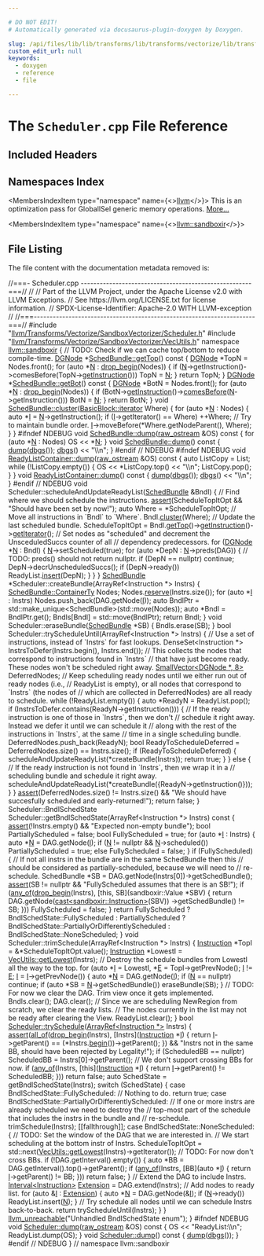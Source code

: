 ```yaml
---

# DO NOT EDIT!
# Automatically generated via docusaurus-plugin-doxygen by Doxygen.

slug: /api/files/lib/lib/transforms/lib/transforms/vectorize/lib/transforms/vectorize/sandboxvectorizer/scheduler-cpp
custom_edit_url: null
keywords:
  - doxygen
  - reference
  - file

---
```





# The `Scheduler.cpp` File Reference

<DoxygenPage pluginConfig={pluginConfig}>



## Included Headers

<IncludesList>
<IncludesListItem
  filePath="llvm/Transforms/Vectorize/SandboxVectorizer/Scheduler.h"
  permalink="/docs/api/files/include/include/llvm/include/llvm/transforms/include/llvm/transforms/vectorize/include/llvm/transforms/vectorize/sandboxvectorizer/scheduler-h"
  isLocal="true" />
<IncludesListItem
  filePath="llvm/Transforms/Vectorize/SandboxVectorizer/VecUtils.h"
  permalink="/docs/api/files/include/include/llvm/include/llvm/transforms/include/llvm/transforms/vectorize/include/llvm/transforms/vectorize/sandboxvectorizer/vecutils-h"
  isLocal="true" />
</IncludesList>

## Namespaces Index

<MembersIndex>

<MembersIndexItem
  type="namespace"
  name={<><a href="/docs/api/namespaces/llvm">llvm</a></>}>
This is an optimization pass for GlobalISel generic memory operations. <a href="/docs/api/namespaces/llvm/#details">More...</a>
</MembersIndexItem>

<MembersIndexItem
  type="namespace"
  name={<><a href="/docs/api/namespaces/llvm/sandboxir">llvm::sandboxir</a></>}>
</MembersIndexItem>

</MembersIndex>


## File Listing

The file content with the documentation metadata removed is:

<ProgramListing>

<Link id="l00001" /><CodeLine lineNumber="1"><Highlight kind="comment">//===- Scheduler.cpp ------------------------------------------------------===//</Highlight><Highlight kind="normal"></Highlight></CodeLine>
<Link id="l00002" /><CodeLine lineNumber="2"><Highlight kind="normal"></Highlight><Highlight kind="comment">//</Highlight><Highlight kind="normal"></Highlight></CodeLine>
<Link id="l00003" /><CodeLine lineNumber="3"><Highlight kind="normal"></Highlight><Highlight kind="comment">// Part of the LLVM Project, under the Apache License v2.0 with LLVM Exceptions.</Highlight><Highlight kind="normal"></Highlight></CodeLine>
<Link id="l00004" /><CodeLine lineNumber="4"><Highlight kind="normal"></Highlight><Highlight kind="comment">// See https://llvm.org/LICENSE.txt for license information.</Highlight><Highlight kind="normal"></Highlight></CodeLine>
<Link id="l00005" /><CodeLine lineNumber="5"><Highlight kind="normal"></Highlight><Highlight kind="comment">// SPDX-License-Identifier: Apache-2.0 WITH LLVM-exception</Highlight><Highlight kind="normal"></Highlight></CodeLine>
<Link id="l00006" /><CodeLine lineNumber="6"><Highlight kind="normal"></Highlight><Highlight kind="comment">//</Highlight><Highlight kind="normal"></Highlight></CodeLine>
<Link id="l00007" /><CodeLine lineNumber="7"><Highlight kind="normal"></Highlight><Highlight kind="comment">//===----------------------------------------------------------------------===//</Highlight><Highlight kind="normal"></Highlight></CodeLine>
<Link id="l00008" /><CodeLine lineNumber="8"><Highlight kind="normal"></Highlight></CodeLine>
<Link id="l00009" /><CodeLine lineNumber="9"><Highlight kind="normal"></Highlight><Highlight kind="preprocessor">#include &quot;<a href="/docs/api/files/include/include/llvm/include/llvm/transforms/include/llvm/transforms/vectorize/include/llvm/transforms/vectorize/sandboxvectorizer/scheduler-h">llvm/Transforms/Vectorize/SandboxVectorizer/Scheduler.h</a>&quot;</Highlight><Highlight kind="normal"></Highlight></CodeLine>
<Link id="l00010" /><CodeLine lineNumber="10"><Highlight kind="normal"></Highlight><Highlight kind="preprocessor">#include &quot;<a href="/docs/api/files/include/include/llvm/include/llvm/transforms/include/llvm/transforms/vectorize/include/llvm/transforms/vectorize/sandboxvectorizer/vecutils-h">llvm/Transforms/Vectorize/SandboxVectorizer/VecUtils.h</a>&quot;</Highlight><Highlight kind="normal"></Highlight></CodeLine>
<Link id="l00011" /><CodeLine lineNumber="11"><Highlight kind="normal"></Highlight></CodeLine>
<Link id="l00012" /><CodeLine lineNumber="12"><Highlight kind="normal"></Highlight><Highlight kind="keyword">namespace </Highlight><Highlight kind="normal"><a href="/docs/api/namespaces/llvm/sandboxir">llvm::sandboxir</a> &#123;</Highlight></CodeLine>
<Link id="l00013" /><CodeLine lineNumber="13"><Highlight kind="normal"></Highlight></CodeLine>
<Link id="l00014" /><CodeLine lineNumber="14"><Highlight kind="normal"></Highlight><Highlight kind="comment">// TODO: Check if we can cache top/bottom to reduce compile-time.</Highlight><Highlight kind="normal"></Highlight></CodeLine>
<Link id="l00015" /><CodeLine lineNumber="15" lineLink="/docs/api/classes/llvm/sandboxir/schedbundle/#a2de3d46c20d973de8710506ad587749c"><Highlight kind="normal"><a href="/docs/api/classes/llvm/sandboxir/dgnode">DGNode</a> &#42;<a href="/docs/api/classes/llvm/sandboxir/schedbundle/#a2de3d46c20d973de8710506ad587749c">SchedBundle::getTop</a>()</Highlight><Highlight kind="keyword"> const </Highlight><Highlight kind="normal">&#123;</Highlight></CodeLine>
<Link id="l00016" /><CodeLine lineNumber="16"><Highlight kind="normal">  <a href="/docs/api/classes/llvm/sandboxir/dgnode">DGNode</a> &#42;TopN = Nodes.front();</Highlight></CodeLine>
<Link id="l00017" /><CodeLine lineNumber="17"><Highlight kind="normal">  </Highlight><Highlight kind="keywordflow">for</Highlight><Highlight kind="normal"> (</Highlight><Highlight kind="keyword">auto</Highlight><Highlight kind="normal"> &#42;<a href="/docs/api/files/lib/lib/support/regcomp-c/#a0240ac851181b84ac374872dc5434ee4">N</a> : <a href="/docs/api/namespaces/llvm/#a02981de53fb6ffd384d39addc4d25f37">drop&#95;begin</a>(Nodes)) &#123;</Highlight></CodeLine>
<Link id="l00018" /><CodeLine lineNumber="18"><Highlight kind="normal">    </Highlight><Highlight kind="keywordflow">if</Highlight><Highlight kind="normal"> (<a href="/docs/api/files/lib/lib/support/regcomp-c/#a0240ac851181b84ac374872dc5434ee4">N</a>-&gt;getInstruction()-&gt;comesBefore(TopN-&gt;<a href="/docs/api/classes/llvm/sandboxir/dgnode/#ad6adf15fe451a7d857cea3f8a1905f81">getInstruction</a>()))</Highlight></CodeLine>
<Link id="l00019" /><CodeLine lineNumber="19"><Highlight kind="normal">      TopN = <a href="/docs/api/files/lib/lib/support/regcomp-c/#a0240ac851181b84ac374872dc5434ee4">N</a>;</Highlight></CodeLine>
<Link id="l00020" /><CodeLine lineNumber="20"><Highlight kind="normal">  &#125;</Highlight></CodeLine>
<Link id="l00021" /><CodeLine lineNumber="21"><Highlight kind="normal">  </Highlight><Highlight kind="keywordflow">return</Highlight><Highlight kind="normal"> TopN;</Highlight></CodeLine>
<Link id="l00022" /><CodeLine lineNumber="22"><Highlight kind="normal">&#125;</Highlight></CodeLine>
<Link id="l00023" /><CodeLine lineNumber="23"><Highlight kind="normal"></Highlight></CodeLine>
<Link id="l00024" /><CodeLine lineNumber="24" lineLink="/docs/api/classes/llvm/sandboxir/schedbundle/#a0dda45551d702439204dbc2ef32eade7"><Highlight kind="normal"><a href="/docs/api/classes/llvm/sandboxir/dgnode">DGNode</a> &#42;<a href="/docs/api/classes/llvm/sandboxir/schedbundle/#a0dda45551d702439204dbc2ef32eade7">SchedBundle::getBot</a>()</Highlight><Highlight kind="keyword"> const </Highlight><Highlight kind="normal">&#123;</Highlight></CodeLine>
<Link id="l00025" /><CodeLine lineNumber="25"><Highlight kind="normal">  <a href="/docs/api/classes/llvm/sandboxir/dgnode">DGNode</a> &#42;BotN = Nodes.front();</Highlight></CodeLine>
<Link id="l00026" /><CodeLine lineNumber="26"><Highlight kind="normal">  </Highlight><Highlight kind="keywordflow">for</Highlight><Highlight kind="normal"> (</Highlight><Highlight kind="keyword">auto</Highlight><Highlight kind="normal"> &#42;<a href="/docs/api/files/lib/lib/support/regcomp-c/#a0240ac851181b84ac374872dc5434ee4">N</a> : <a href="/docs/api/namespaces/llvm/#a02981de53fb6ffd384d39addc4d25f37">drop&#95;begin</a>(Nodes)) &#123;</Highlight></CodeLine>
<Link id="l00027" /><CodeLine lineNumber="27"><Highlight kind="normal">    </Highlight><Highlight kind="keywordflow">if</Highlight><Highlight kind="normal"> (BotN-&gt;<a href="/docs/api/classes/llvm/sandboxir/dgnode/#ad6adf15fe451a7d857cea3f8a1905f81">getInstruction</a>()-&gt;<a href="/docs/api/classes/llvm/sandboxir/instruction/#ad1664de8206ba30fc8d13a01850f42db">comesBefore</a>(<a href="/docs/api/files/lib/lib/support/regcomp-c/#a0240ac851181b84ac374872dc5434ee4">N</a>-&gt;getInstruction()))</Highlight></CodeLine>
<Link id="l00028" /><CodeLine lineNumber="28"><Highlight kind="normal">      BotN = <a href="/docs/api/files/lib/lib/support/regcomp-c/#a0240ac851181b84ac374872dc5434ee4">N</a>;</Highlight></CodeLine>
<Link id="l00029" /><CodeLine lineNumber="29"><Highlight kind="normal">  &#125;</Highlight></CodeLine>
<Link id="l00030" /><CodeLine lineNumber="30"><Highlight kind="normal">  </Highlight><Highlight kind="keywordflow">return</Highlight><Highlight kind="normal"> BotN;</Highlight></CodeLine>
<Link id="l00031" /><CodeLine lineNumber="31"><Highlight kind="normal">&#125;</Highlight></CodeLine>
<Link id="l00032" /><CodeLine lineNumber="32"><Highlight kind="normal"></Highlight></CodeLine>
<Link id="l00033" /><CodeLine lineNumber="33" lineLink="/docs/api/classes/llvm/sandboxir/schedbundle/#af592edb1be21d93d852c97cb1db2dea5"><Highlight kind="normal"></Highlight><Highlight kind="keywordtype">void</Highlight><Highlight kind="normal"> <a href="/docs/api/classes/llvm/sandboxir/schedbundle/#af592edb1be21d93d852c97cb1db2dea5">SchedBundle::cluster</a>(<a href="/docs/api/classes/llvm/basicblock/#a98c0a84a5dfa8bce341c829709f171e5">BasicBlock::iterator</a> Where) &#123;</Highlight></CodeLine>
<Link id="l00034" /><CodeLine lineNumber="34"><Highlight kind="normal">  </Highlight><Highlight kind="keywordflow">for</Highlight><Highlight kind="normal"> (</Highlight><Highlight kind="keyword">auto</Highlight><Highlight kind="normal"> &#42;<a href="/docs/api/files/lib/lib/support/regcomp-c/#a0240ac851181b84ac374872dc5434ee4">N</a> : Nodes) &#123;</Highlight></CodeLine>
<Link id="l00035" /><CodeLine lineNumber="35"><Highlight kind="normal">    </Highlight><Highlight kind="keyword">auto</Highlight><Highlight kind="normal"> &#42;<a href="/docs/api/files/lib/lib/support/md5-cpp/#ac0eafdc9ee161b71e7af98af736952fd">I</a> = <a href="/docs/api/files/lib/lib/support/regcomp-c/#a0240ac851181b84ac374872dc5434ee4">N</a>-&gt;getInstruction();</Highlight></CodeLine>
<Link id="l00036" /><CodeLine lineNumber="36"><Highlight kind="normal">    </Highlight><Highlight kind="keywordflow">if</Highlight><Highlight kind="normal"> (<a href="/docs/api/files/lib/lib/support/md5-cpp/#ac0eafdc9ee161b71e7af98af736952fd">I</a>-&gt;getIterator() == Where)</Highlight></CodeLine>
<Link id="l00037" /><CodeLine lineNumber="37"><Highlight kind="normal">      ++Where; </Highlight><Highlight kind="comment">// Try to maintain bundle order.</Highlight><Highlight kind="normal"></Highlight></CodeLine>
<Link id="l00038" /><CodeLine lineNumber="38"><Highlight kind="normal">    <a href="/docs/api/files/lib/lib/support/md5-cpp/#ac0eafdc9ee161b71e7af98af736952fd">I</a>-&gt;moveBefore(&#42;Where.getNodeParent(), Where);</Highlight></CodeLine>
<Link id="l00039" /><CodeLine lineNumber="39"><Highlight kind="normal">  &#125;</Highlight></CodeLine>
<Link id="l00040" /><CodeLine lineNumber="40"><Highlight kind="normal">&#125;</Highlight></CodeLine>
<Link id="l00041" /><CodeLine lineNumber="41"><Highlight kind="normal"></Highlight></CodeLine>
<Link id="l00042" /><CodeLine lineNumber="42"><Highlight kind="normal"></Highlight><Highlight kind="preprocessor">#ifndef NDEBUG</Highlight><Highlight kind="normal"></Highlight></CodeLine>
<Link id="l00043" /><CodeLine lineNumber="43" lineLink="/docs/api/classes/llvm/sandboxir/schedbundle/#a51321cc6f05a9ae7b5f26b63d1932f30"><Highlight kind="normal"></Highlight><Highlight kind="keywordtype">void</Highlight><Highlight kind="normal"> <a href="/docs/api/classes/llvm/sandboxir/schedbundle/#a820b28f17e40381b84d8483409420ff7">SchedBundle::dump</a>(<a href="/docs/api/classes/llvm/raw-ostream">raw&#95;ostream</a> &amp;OS)</Highlight><Highlight kind="keyword"> const </Highlight><Highlight kind="normal">&#123;</Highlight></CodeLine>
<Link id="l00044" /><CodeLine lineNumber="44"><Highlight kind="normal">  </Highlight><Highlight kind="keywordflow">for</Highlight><Highlight kind="normal"> (</Highlight><Highlight kind="keyword">auto</Highlight><Highlight kind="normal"> &#42;<a href="/docs/api/files/lib/lib/support/regcomp-c/#a0240ac851181b84ac374872dc5434ee4">N</a> : Nodes)</Highlight></CodeLine>
<Link id="l00045" /><CodeLine lineNumber="45"><Highlight kind="normal">    OS &lt;&lt; &#42;<a href="/docs/api/files/lib/lib/support/regcomp-c/#a0240ac851181b84ac374872dc5434ee4">N</a>;</Highlight></CodeLine>
<Link id="l00046" /><CodeLine lineNumber="46"><Highlight kind="normal">&#125;</Highlight></CodeLine>
<Link id="l00047" /><CodeLine lineNumber="47"><Highlight kind="normal"></Highlight></CodeLine>
<Link id="l00048" /><CodeLine lineNumber="48" lineLink="/docs/api/classes/llvm/sandboxir/schedbundle/#a820b28f17e40381b84d8483409420ff7"><Highlight kind="normal"></Highlight><Highlight kind="keywordtype">void</Highlight><Highlight kind="normal"> <a href="/docs/api/classes/llvm/sandboxir/schedbundle/#a820b28f17e40381b84d8483409420ff7">SchedBundle::dump</a>()</Highlight><Highlight kind="keyword"> const </Highlight><Highlight kind="normal">&#123;</Highlight></CodeLine>
<Link id="l00049" /><CodeLine lineNumber="49"><Highlight kind="normal">  <a href="/docs/api/classes/llvm/sandboxir/schedbundle/#a820b28f17e40381b84d8483409420ff7">dump</a>(<a href="/docs/api/namespaces/llvm/#a7c46c742c31be54870e2038048e6b391">dbgs</a>());</Highlight></CodeLine>
<Link id="l00050" /><CodeLine lineNumber="50"><Highlight kind="normal">  <a href="/docs/api/namespaces/llvm/#a7c46c742c31be54870e2038048e6b391">dbgs</a>() &lt;&lt; </Highlight><Highlight kind="stringliteral">&quot;\\n&quot;</Highlight><Highlight kind="normal">;</Highlight></CodeLine>
<Link id="l00051" /><CodeLine lineNumber="51"><Highlight kind="normal">&#125;</Highlight></CodeLine>
<Link id="l00052" /><CodeLine lineNumber="52"><Highlight kind="normal"></Highlight><Highlight kind="preprocessor">#endif </Highlight><Highlight kind="comment">// NDEBUG</Highlight><Highlight kind="normal"></Highlight></CodeLine>
<Link id="l00053" /><CodeLine lineNumber="53"><Highlight kind="normal"></Highlight></CodeLine>
<Link id="l00054" /><CodeLine lineNumber="54"><Highlight kind="normal"></Highlight><Highlight kind="preprocessor">#ifndef NDEBUG</Highlight><Highlight kind="normal"></Highlight></CodeLine>
<Link id="l00055" /><CodeLine lineNumber="55" lineLink="/docs/api/classes/llvm/sandboxir/readylistcontainer/#a39b7e0b1c9d0cde3bf9bf4fdca192391"><Highlight kind="normal"></Highlight><Highlight kind="keywordtype">void</Highlight><Highlight kind="normal"> <a href="/docs/api/classes/llvm/sandboxir/readylistcontainer/#a172b90b3c17b46d3265f2edf6f8bac85">ReadyListContainer::dump</a>(<a href="/docs/api/classes/llvm/raw-ostream">raw&#95;ostream</a> &amp;OS)</Highlight><Highlight kind="keyword"> const </Highlight><Highlight kind="normal">&#123;</Highlight></CodeLine>
<Link id="l00056" /><CodeLine lineNumber="56"><Highlight kind="normal">  </Highlight><Highlight kind="keyword">auto</Highlight><Highlight kind="normal"> ListCopy = List;</Highlight></CodeLine>
<Link id="l00057" /><CodeLine lineNumber="57"><Highlight kind="normal">  </Highlight><Highlight kind="keywordflow">while</Highlight><Highlight kind="normal"> (!ListCopy.empty()) &#123;</Highlight></CodeLine>
<Link id="l00058" /><CodeLine lineNumber="58"><Highlight kind="normal">    OS &lt;&lt; &#42;ListCopy.top() &lt;&lt; </Highlight><Highlight kind="stringliteral">&quot;\\n&quot;</Highlight><Highlight kind="normal">;</Highlight></CodeLine>
<Link id="l00059" /><CodeLine lineNumber="59"><Highlight kind="normal">    ListCopy.pop();</Highlight></CodeLine>
<Link id="l00060" /><CodeLine lineNumber="60"><Highlight kind="normal">  &#125;</Highlight></CodeLine>
<Link id="l00061" /><CodeLine lineNumber="61"><Highlight kind="normal">&#125;</Highlight></CodeLine>
<Link id="l00062" /><CodeLine lineNumber="62"><Highlight kind="normal"></Highlight></CodeLine>
<Link id="l00063" /><CodeLine lineNumber="63" lineLink="/docs/api/classes/llvm/sandboxir/readylistcontainer/#a172b90b3c17b46d3265f2edf6f8bac85"><Highlight kind="normal"></Highlight><Highlight kind="keywordtype">void</Highlight><Highlight kind="normal"> <a href="/docs/api/classes/llvm/sandboxir/readylistcontainer/#a172b90b3c17b46d3265f2edf6f8bac85">ReadyListContainer::dump</a>()</Highlight><Highlight kind="keyword"> const </Highlight><Highlight kind="normal">&#123;</Highlight></CodeLine>
<Link id="l00064" /><CodeLine lineNumber="64"><Highlight kind="normal">  <a href="/docs/api/classes/llvm/sandboxir/readylistcontainer/#a172b90b3c17b46d3265f2edf6f8bac85">dump</a>(<a href="/docs/api/namespaces/llvm/#a7c46c742c31be54870e2038048e6b391">dbgs</a>());</Highlight></CodeLine>
<Link id="l00065" /><CodeLine lineNumber="65"><Highlight kind="normal">  <a href="/docs/api/namespaces/llvm/#a7c46c742c31be54870e2038048e6b391">dbgs</a>() &lt;&lt; </Highlight><Highlight kind="stringliteral">&quot;\\n&quot;</Highlight><Highlight kind="normal">;</Highlight></CodeLine>
<Link id="l00066" /><CodeLine lineNumber="66"><Highlight kind="normal">&#125;</Highlight></CodeLine>
<Link id="l00067" /><CodeLine lineNumber="67"><Highlight kind="normal"></Highlight><Highlight kind="preprocessor">#endif </Highlight><Highlight kind="comment">// NDEBUG</Highlight><Highlight kind="normal"></Highlight></CodeLine>
<Link id="l00068" /><CodeLine lineNumber="68"><Highlight kind="normal"></Highlight></CodeLine>
<Link id="l00069" /><CodeLine lineNumber="69"><Highlight kind="normal"></Highlight><Highlight kind="keywordtype">void</Highlight><Highlight kind="normal"> Scheduler::scheduleAndUpdateReadyList(<a href="/docs/api/classes/llvm/sandboxir/schedbundle">SchedBundle</a> &amp;Bndl) &#123;</Highlight></CodeLine>
<Link id="l00070" /><CodeLine lineNumber="70"><Highlight kind="normal">  </Highlight><Highlight kind="comment">// Find where we should schedule the instructions.</Highlight><Highlight kind="normal"></Highlight></CodeLine>
<Link id="l00071" /><CodeLine lineNumber="71"><Highlight kind="normal">  <a href="/docs/api/files/lib/lib/target/lib/target/amdgpu/silowercontrolflow-cpp/#a4868c5d81c5ccc98c47aeab6244346a0">assert</a>(ScheduleTopItOpt &amp;&amp; </Highlight><Highlight kind="stringliteral">&quot;Should have been set by now!&quot;</Highlight><Highlight kind="normal">);</Highlight></CodeLine>
<Link id="l00072" /><CodeLine lineNumber="72"><Highlight kind="normal">  </Highlight><Highlight kind="keyword">auto</Highlight><Highlight kind="normal"> Where = &#42;ScheduleTopItOpt;</Highlight></CodeLine>
<Link id="l00073" /><CodeLine lineNumber="73"><Highlight kind="normal">  </Highlight><Highlight kind="comment">// Move all instructions in &#96;Bndl&#96; to &#96;Where&#96;.</Highlight><Highlight kind="normal"></Highlight></CodeLine>
<Link id="l00074" /><CodeLine lineNumber="74"><Highlight kind="normal">  Bndl.<a href="/docs/api/classes/llvm/sandboxir/schedbundle/#af592edb1be21d93d852c97cb1db2dea5">cluster</a>(Where);</Highlight></CodeLine>
<Link id="l00075" /><CodeLine lineNumber="75"><Highlight kind="normal">  </Highlight><Highlight kind="comment">// Update the last scheduled bundle.</Highlight><Highlight kind="normal"></Highlight></CodeLine>
<Link id="l00076" /><CodeLine lineNumber="76"><Highlight kind="normal">  ScheduleTopItOpt = Bndl.<a href="/docs/api/classes/llvm/sandboxir/schedbundle/#a2de3d46c20d973de8710506ad587749c">getTop</a>()-&gt;<a href="/docs/api/classes/llvm/sandboxir/dgnode/#ad6adf15fe451a7d857cea3f8a1905f81">getInstruction</a>()-&gt;<a href="/docs/api/classes/llvm/sandboxir/instruction/#a591b79aa413daec436776f4f7b5d566c">getIterator</a>();</Highlight></CodeLine>
<Link id="l00077" /><CodeLine lineNumber="77"><Highlight kind="normal">  </Highlight><Highlight kind="comment">// Set nodes as &quot;scheduled&quot; and decrement the UnsceduledSuccs counter of all</Highlight><Highlight kind="normal"></Highlight></CodeLine>
<Link id="l00078" /><CodeLine lineNumber="78"><Highlight kind="normal">  </Highlight><Highlight kind="comment">// dependency predecessors.</Highlight><Highlight kind="normal"></Highlight></CodeLine>
<Link id="l00079" /><CodeLine lineNumber="79"><Highlight kind="normal">  </Highlight><Highlight kind="keywordflow">for</Highlight><Highlight kind="normal"> (<a href="/docs/api/classes/llvm/sandboxir/dgnode">DGNode</a> &#42;<a href="/docs/api/files/lib/lib/support/regcomp-c/#a0240ac851181b84ac374872dc5434ee4">N</a> : Bndl) &#123;</Highlight></CodeLine>
<Link id="l00080" /><CodeLine lineNumber="80"><Highlight kind="normal">    <a href="/docs/api/files/lib/lib/support/regcomp-c/#a0240ac851181b84ac374872dc5434ee4">N</a>-&gt;setScheduled(</Highlight><Highlight kind="keyword">true</Highlight><Highlight kind="normal">);</Highlight></CodeLine>
<Link id="l00081" /><CodeLine lineNumber="81"><Highlight kind="normal">    </Highlight><Highlight kind="keywordflow">for</Highlight><Highlight kind="normal"> (</Highlight><Highlight kind="keyword">auto</Highlight><Highlight kind="normal"> &#42;DepN : <a href="/docs/api/files/lib/lib/support/regcomp-c/#a0240ac851181b84ac374872dc5434ee4">N</a>-&gt;preds(DAG)) &#123;</Highlight></CodeLine>
<Link id="l00082" /><CodeLine lineNumber="82"><Highlight kind="normal">      </Highlight><Highlight kind="comment">// TODO: preds() should not return nullptr.</Highlight><Highlight kind="normal"></Highlight></CodeLine>
<Link id="l00083" /><CodeLine lineNumber="83"><Highlight kind="normal">      </Highlight><Highlight kind="keywordflow">if</Highlight><Highlight kind="normal"> (DepN == </Highlight><Highlight kind="keyword">nullptr</Highlight><Highlight kind="normal">)</Highlight></CodeLine>
<Link id="l00084" /><CodeLine lineNumber="84"><Highlight kind="normal">        </Highlight><Highlight kind="keywordflow">continue</Highlight><Highlight kind="normal">;</Highlight></CodeLine>
<Link id="l00085" /><CodeLine lineNumber="85"><Highlight kind="normal">      DepN-&gt;decrUnscheduledSuccs();</Highlight></CodeLine>
<Link id="l00086" /><CodeLine lineNumber="86"><Highlight kind="normal">      </Highlight><Highlight kind="keywordflow">if</Highlight><Highlight kind="normal"> (DepN-&gt;ready())</Highlight></CodeLine>
<Link id="l00087" /><CodeLine lineNumber="87"><Highlight kind="normal">        ReadyList.<a href="/docs/api/classes/llvm/sandboxir/readylistcontainer/#ab2adde662d63350b0903bd45a96bc1af">insert</a>(DepN);</Highlight></CodeLine>
<Link id="l00088" /><CodeLine lineNumber="88"><Highlight kind="normal">    &#125;</Highlight></CodeLine>
<Link id="l00089" /><CodeLine lineNumber="89"><Highlight kind="normal">  &#125;</Highlight></CodeLine>
<Link id="l00090" /><CodeLine lineNumber="90"><Highlight kind="normal">&#125;</Highlight></CodeLine>
<Link id="l00091" /><CodeLine lineNumber="91"><Highlight kind="normal"></Highlight></CodeLine>
<Link id="l00092" /><CodeLine lineNumber="92"><Highlight kind="normal"><a href="/docs/api/classes/llvm/sandboxir/schedbundle">SchedBundle</a> &#42;Scheduler::createBundle(ArrayRef&lt;Instruction &#42;&gt; Instrs) &#123;</Highlight></CodeLine>
<Link id="l00093" /><CodeLine lineNumber="93"><Highlight kind="normal">  <a href="/docs/api/classes/llvm/sandboxir/schedbundle/#a62e263929ff20d8211158b471703f9d6">SchedBundle::ContainerTy</a> Nodes;</Highlight></CodeLine>
<Link id="l00094" /><CodeLine lineNumber="94"><Highlight kind="normal">  Nodes.<a href="/docs/api/classes/llvm/smallvectorimpl/#a499ea32ca1b8d16cedfe01d1e5b08f29">reserve</a>(Instrs.size());</Highlight></CodeLine>
<Link id="l00095" /><CodeLine lineNumber="95"><Highlight kind="normal">  </Highlight><Highlight kind="keywordflow">for</Highlight><Highlight kind="normal"> (</Highlight><Highlight kind="keyword">auto</Highlight><Highlight kind="normal"> &#42;<a href="/docs/api/files/lib/lib/support/md5-cpp/#ac0eafdc9ee161b71e7af98af736952fd">I</a> : Instrs)</Highlight></CodeLine>
<Link id="l00096" /><CodeLine lineNumber="96"><Highlight kind="normal">    Nodes.push&#95;back(DAG.getNode(<a href="/docs/api/files/lib/lib/support/md5-cpp/#ac0eafdc9ee161b71e7af98af736952fd">I</a>));</Highlight></CodeLine>
<Link id="l00097" /><CodeLine lineNumber="97"><Highlight kind="normal">  </Highlight><Highlight kind="keyword">auto</Highlight><Highlight kind="normal"> BndlPtr = std::make&#95;unique&lt;SchedBundle&gt;(std::move(Nodes));</Highlight></CodeLine>
<Link id="l00098" /><CodeLine lineNumber="98"><Highlight kind="normal">  </Highlight><Highlight kind="keyword">auto</Highlight><Highlight kind="normal"> &#42;Bndl = BndlPtr.get();</Highlight></CodeLine>
<Link id="l00099" /><CodeLine lineNumber="99"><Highlight kind="normal">  Bndls&#91;Bndl&#93; = std::move(BndlPtr);</Highlight></CodeLine>
<Link id="l00100" /><CodeLine lineNumber="100"><Highlight kind="normal">  </Highlight><Highlight kind="keywordflow">return</Highlight><Highlight kind="normal"> Bndl;</Highlight></CodeLine>
<Link id="l00101" /><CodeLine lineNumber="101"><Highlight kind="normal">&#125;</Highlight></CodeLine>
<Link id="l00102" /><CodeLine lineNumber="102"><Highlight kind="normal"></Highlight></CodeLine>
<Link id="l00103" /><CodeLine lineNumber="103"><Highlight kind="normal"></Highlight><Highlight kind="keywordtype">void</Highlight><Highlight kind="normal"> Scheduler::eraseBundle(<a href="/docs/api/classes/llvm/sandboxir/schedbundle">SchedBundle</a> &#42;SB) &#123; Bndls.erase(SB); &#125;</Highlight></CodeLine>
<Link id="l00104" /><CodeLine lineNumber="104"><Highlight kind="normal"></Highlight></CodeLine>
<Link id="l00105" /><CodeLine lineNumber="105"><Highlight kind="normal"></Highlight><Highlight kind="keywordtype">bool</Highlight><Highlight kind="normal"> Scheduler::tryScheduleUntil(ArrayRef&lt;Instruction &#42;&gt; Instrs) &#123;</Highlight></CodeLine>
<Link id="l00106" /><CodeLine lineNumber="106"><Highlight kind="normal">  </Highlight><Highlight kind="comment">// Use a set of instructions, instead of &#96;Instrs&#96; for fast lookups.</Highlight><Highlight kind="normal"></Highlight></CodeLine>
<Link id="l00107" /><CodeLine lineNumber="107"><Highlight kind="normal">  DenseSet&lt;Instruction &#42;&gt; InstrsToDefer(Instrs.begin(), Instrs.end());</Highlight></CodeLine>
<Link id="l00108" /><CodeLine lineNumber="108"><Highlight kind="normal">  </Highlight><Highlight kind="comment">// This collects the nodes that correspond to instructions found in &#96;Instrs&#96;</Highlight><Highlight kind="normal"></Highlight></CodeLine>
<Link id="l00109" /><CodeLine lineNumber="109"><Highlight kind="normal">  </Highlight><Highlight kind="comment">// that have just become ready. These nodes won&#39;t be scheduled right away.</Highlight><Highlight kind="normal"></Highlight></CodeLine>
<Link id="l00110" /><CodeLine lineNumber="110"><Highlight kind="normal">  <a href="/docs/api/namespaces/llvm/#a8fc529c79977cdd01e187986f960a07f">SmallVector&lt;DGNode &#42;, 8&gt;</a> DeferredNodes;</Highlight></CodeLine>
<Link id="l00111" /><CodeLine lineNumber="111"><Highlight kind="normal"></Highlight></CodeLine>
<Link id="l00112" /><CodeLine lineNumber="112"><Highlight kind="normal">  </Highlight><Highlight kind="comment">// Keep scheduling ready nodes until we either run out of ready nodes (i.e.,</Highlight><Highlight kind="normal"></Highlight></CodeLine>
<Link id="l00113" /><CodeLine lineNumber="113"><Highlight kind="normal">  </Highlight><Highlight kind="comment">// ReadyList is empty), or all nodes that correspond to &#96;Instrs&#96; (the nodes of</Highlight><Highlight kind="normal"></Highlight></CodeLine>
<Link id="l00114" /><CodeLine lineNumber="114"><Highlight kind="normal">  </Highlight><Highlight kind="comment">// which are collected in DeferredNodes) are all ready to schedule.</Highlight><Highlight kind="normal"></Highlight></CodeLine>
<Link id="l00115" /><CodeLine lineNumber="115"><Highlight kind="normal">  </Highlight><Highlight kind="keywordflow">while</Highlight><Highlight kind="normal"> (!ReadyList.empty()) &#123;</Highlight></CodeLine>
<Link id="l00116" /><CodeLine lineNumber="116"><Highlight kind="normal">    </Highlight><Highlight kind="keyword">auto</Highlight><Highlight kind="normal"> &#42;ReadyN = ReadyList.pop();</Highlight></CodeLine>
<Link id="l00117" /><CodeLine lineNumber="117"><Highlight kind="normal">    </Highlight><Highlight kind="keywordflow">if</Highlight><Highlight kind="normal"> (InstrsToDefer.contains(ReadyN-&gt;getInstruction())) &#123;</Highlight></CodeLine>
<Link id="l00118" /><CodeLine lineNumber="118"><Highlight kind="normal">      </Highlight><Highlight kind="comment">// If the ready instruction is one of those in &#96;Instrs&#96;, then we don&#39;t</Highlight><Highlight kind="normal"></Highlight></CodeLine>
<Link id="l00119" /><CodeLine lineNumber="119"><Highlight kind="normal">      </Highlight><Highlight kind="comment">// schedule it right away. Instead we defer it until we can schedule it</Highlight><Highlight kind="normal"></Highlight></CodeLine>
<Link id="l00120" /><CodeLine lineNumber="120"><Highlight kind="normal">      </Highlight><Highlight kind="comment">// along with the rest of the instructions in &#96;Instrs&#96;, at the same</Highlight><Highlight kind="normal"></Highlight></CodeLine>
<Link id="l00121" /><CodeLine lineNumber="121"><Highlight kind="normal">      </Highlight><Highlight kind="comment">// time in a single scheduling bundle.</Highlight><Highlight kind="normal"></Highlight></CodeLine>
<Link id="l00122" /><CodeLine lineNumber="122"><Highlight kind="normal">      DeferredNodes.push&#95;back(ReadyN);</Highlight></CodeLine>
<Link id="l00123" /><CodeLine lineNumber="123"><Highlight kind="normal">      </Highlight><Highlight kind="keywordtype">bool</Highlight><Highlight kind="normal"> ReadyToScheduleDeferred = DeferredNodes.size() == Instrs.size();</Highlight></CodeLine>
<Link id="l00124" /><CodeLine lineNumber="124"><Highlight kind="normal">      </Highlight><Highlight kind="keywordflow">if</Highlight><Highlight kind="normal"> (ReadyToScheduleDeferred) &#123;</Highlight></CodeLine>
<Link id="l00125" /><CodeLine lineNumber="125"><Highlight kind="normal">        scheduleAndUpdateReadyList(&#42;createBundle(Instrs));</Highlight></CodeLine>
<Link id="l00126" /><CodeLine lineNumber="126"><Highlight kind="normal">        </Highlight><Highlight kind="keywordflow">return</Highlight><Highlight kind="normal"> </Highlight><Highlight kind="keyword">true</Highlight><Highlight kind="normal">;</Highlight></CodeLine>
<Link id="l00127" /><CodeLine lineNumber="127"><Highlight kind="normal">      &#125;</Highlight></CodeLine>
<Link id="l00128" /><CodeLine lineNumber="128"><Highlight kind="normal">    &#125; </Highlight><Highlight kind="keywordflow">else</Highlight><Highlight kind="normal"> &#123;</Highlight></CodeLine>
<Link id="l00129" /><CodeLine lineNumber="129"><Highlight kind="normal">      </Highlight><Highlight kind="comment">// If the ready instruction is not found in &#96;Instrs&#96;, then we wrap it in a</Highlight><Highlight kind="normal"></Highlight></CodeLine>
<Link id="l00130" /><CodeLine lineNumber="130"><Highlight kind="normal">      </Highlight><Highlight kind="comment">// scheduling bundle and schedule it right away.</Highlight><Highlight kind="normal"></Highlight></CodeLine>
<Link id="l00131" /><CodeLine lineNumber="131"><Highlight kind="normal">      scheduleAndUpdateReadyList(&#42;createBundle(&#123;ReadyN-&gt;getInstruction()&#125;));</Highlight></CodeLine>
<Link id="l00132" /><CodeLine lineNumber="132"><Highlight kind="normal">    &#125;</Highlight></CodeLine>
<Link id="l00133" /><CodeLine lineNumber="133"><Highlight kind="normal">  &#125;</Highlight></CodeLine>
<Link id="l00134" /><CodeLine lineNumber="134"><Highlight kind="normal">  <a href="/docs/api/files/lib/lib/target/lib/target/amdgpu/silowercontrolflow-cpp/#a4868c5d81c5ccc98c47aeab6244346a0">assert</a>(DeferredNodes.size() != Instrs.size() &amp;&amp;</Highlight></CodeLine>
<Link id="l00135" /><CodeLine lineNumber="135"><Highlight kind="normal">         </Highlight><Highlight kind="stringliteral">&quot;We should have succesfully scheduled and early-returned!&quot;</Highlight><Highlight kind="normal">);</Highlight></CodeLine>
<Link id="l00136" /><CodeLine lineNumber="136"><Highlight kind="normal">  </Highlight><Highlight kind="keywordflow">return</Highlight><Highlight kind="normal"> </Highlight><Highlight kind="keyword">false</Highlight><Highlight kind="normal">;</Highlight></CodeLine>
<Link id="l00137" /><CodeLine lineNumber="137"><Highlight kind="normal">&#125;</Highlight></CodeLine>
<Link id="l00138" /><CodeLine lineNumber="138"><Highlight kind="normal"></Highlight></CodeLine>
<Link id="l00139" /><CodeLine lineNumber="139"><Highlight kind="normal">Scheduler::BndlSchedState</Highlight></CodeLine>
<Link id="l00140" /><CodeLine lineNumber="140"><Highlight kind="normal">Scheduler::getBndlSchedState(ArrayRef&lt;Instruction &#42;&gt; Instrs)</Highlight><Highlight kind="keyword"> const </Highlight><Highlight kind="normal">&#123;</Highlight></CodeLine>
<Link id="l00141" /><CodeLine lineNumber="141"><Highlight kind="normal">  <a href="/docs/api/files/lib/lib/target/lib/target/amdgpu/silowercontrolflow-cpp/#a4868c5d81c5ccc98c47aeab6244346a0">assert</a>(!Instrs.empty() &amp;&amp; </Highlight><Highlight kind="stringliteral">&quot;Expected non-empty bundle&quot;</Highlight><Highlight kind="normal">);</Highlight></CodeLine>
<Link id="l00142" /><CodeLine lineNumber="142"><Highlight kind="normal">  </Highlight><Highlight kind="keywordtype">bool</Highlight><Highlight kind="normal"> PartiallyScheduled = </Highlight><Highlight kind="keyword">false</Highlight><Highlight kind="normal">;</Highlight></CodeLine>
<Link id="l00143" /><CodeLine lineNumber="143"><Highlight kind="normal">  </Highlight><Highlight kind="keywordtype">bool</Highlight><Highlight kind="normal"> FullyScheduled = </Highlight><Highlight kind="keyword">true</Highlight><Highlight kind="normal">;</Highlight></CodeLine>
<Link id="l00144" /><CodeLine lineNumber="144"><Highlight kind="normal">  </Highlight><Highlight kind="keywordflow">for</Highlight><Highlight kind="normal"> (</Highlight><Highlight kind="keyword">auto</Highlight><Highlight kind="normal"> &#42;<a href="/docs/api/files/lib/lib/support/md5-cpp/#ac0eafdc9ee161b71e7af98af736952fd">I</a> : Instrs) &#123;</Highlight></CodeLine>
<Link id="l00145" /><CodeLine lineNumber="145"><Highlight kind="normal">    </Highlight><Highlight kind="keyword">auto</Highlight><Highlight kind="normal"> &#42;<a href="/docs/api/files/lib/lib/support/regcomp-c/#a0240ac851181b84ac374872dc5434ee4">N</a> = DAG.getNode(<a href="/docs/api/files/lib/lib/support/md5-cpp/#ac0eafdc9ee161b71e7af98af736952fd">I</a>);</Highlight></CodeLine>
<Link id="l00146" /><CodeLine lineNumber="146"><Highlight kind="normal">    </Highlight><Highlight kind="keywordflow">if</Highlight><Highlight kind="normal"> (<a href="/docs/api/files/lib/lib/support/regcomp-c/#a0240ac851181b84ac374872dc5434ee4">N</a> != </Highlight><Highlight kind="keyword">nullptr</Highlight><Highlight kind="normal"> &amp;&amp; <a href="/docs/api/files/lib/lib/support/regcomp-c/#a0240ac851181b84ac374872dc5434ee4">N</a>-&gt;scheduled())</Highlight></CodeLine>
<Link id="l00147" /><CodeLine lineNumber="147"><Highlight kind="normal">      PartiallyScheduled = </Highlight><Highlight kind="keyword">true</Highlight><Highlight kind="normal">;</Highlight></CodeLine>
<Link id="l00148" /><CodeLine lineNumber="148"><Highlight kind="normal">    </Highlight><Highlight kind="keywordflow">else</Highlight><Highlight kind="normal"></Highlight></CodeLine>
<Link id="l00149" /><CodeLine lineNumber="149"><Highlight kind="normal">      FullyScheduled = </Highlight><Highlight kind="keyword">false</Highlight><Highlight kind="normal">;</Highlight></CodeLine>
<Link id="l00150" /><CodeLine lineNumber="150"><Highlight kind="normal">  &#125;</Highlight></CodeLine>
<Link id="l00151" /><CodeLine lineNumber="151"><Highlight kind="normal">  </Highlight><Highlight kind="keywordflow">if</Highlight><Highlight kind="normal"> (FullyScheduled) &#123;</Highlight></CodeLine>
<Link id="l00152" /><CodeLine lineNumber="152"><Highlight kind="normal">    </Highlight><Highlight kind="comment">// If not all instrs in the bundle are in the same SchedBundle then this</Highlight><Highlight kind="normal"></Highlight></CodeLine>
<Link id="l00153" /><CodeLine lineNumber="153"><Highlight kind="normal">    </Highlight><Highlight kind="comment">// should be considered as partially-scheduled, because we will need to</Highlight><Highlight kind="normal"></Highlight></CodeLine>
<Link id="l00154" /><CodeLine lineNumber="154"><Highlight kind="normal">    </Highlight><Highlight kind="comment">// re-schedule.</Highlight><Highlight kind="normal"></Highlight></CodeLine>
<Link id="l00155" /><CodeLine lineNumber="155"><Highlight kind="normal">    SchedBundle &#42;SB = DAG.getNode(Instrs&#91;0&#93;)-&gt;getSchedBundle();</Highlight></CodeLine>
<Link id="l00156" /><CodeLine lineNumber="156"><Highlight kind="normal">    <a href="/docs/api/files/lib/lib/target/lib/target/amdgpu/silowercontrolflow-cpp/#a4868c5d81c5ccc98c47aeab6244346a0">assert</a>(SB != </Highlight><Highlight kind="keyword">nullptr</Highlight><Highlight kind="normal"> &amp;&amp; </Highlight><Highlight kind="stringliteral">&quot;FullyScheduled assumes that there is an SB!&quot;</Highlight><Highlight kind="normal">);</Highlight></CodeLine>
<Link id="l00157" /><CodeLine lineNumber="157"><Highlight kind="normal">    </Highlight><Highlight kind="keywordflow">if</Highlight><Highlight kind="normal"> (<a href="/docs/api/namespaces/llvm/#a61d13d6824ec46c31260a4fd0997eda0">any&#95;of</a>(<a href="/docs/api/namespaces/llvm/#a02981de53fb6ffd384d39addc4d25f37">drop&#95;begin</a>(Instrs), &#91;</Highlight><Highlight kind="keyword">this</Highlight><Highlight kind="normal">, SB&#93;(sandboxir::Value &#42;SBV) &#123;</Highlight></CodeLine>
<Link id="l00158" /><CodeLine lineNumber="158"><Highlight kind="normal">          </Highlight><Highlight kind="keywordflow">return</Highlight><Highlight kind="normal"> DAG.getNode(<a href="/docs/api/namespaces/llvm/#ac4fc845f5ed92de63cd4474f128f5fc5">cast&lt;sandboxir::Instruction&gt;</a>(SBV))</Highlight></CodeLine>
<Link id="l00159" /><CodeLine lineNumber="159"><Highlight kind="normal">                     -&gt;getSchedBundle() != SB;</Highlight></CodeLine>
<Link id="l00160" /><CodeLine lineNumber="160"><Highlight kind="normal">        &#125;))</Highlight></CodeLine>
<Link id="l00161" /><CodeLine lineNumber="161"><Highlight kind="normal">      FullyScheduled = </Highlight><Highlight kind="keyword">false</Highlight><Highlight kind="normal">;</Highlight></CodeLine>
<Link id="l00162" /><CodeLine lineNumber="162"><Highlight kind="normal">  &#125;</Highlight></CodeLine>
<Link id="l00163" /><CodeLine lineNumber="163"><Highlight kind="normal">  </Highlight><Highlight kind="keywordflow">return</Highlight><Highlight kind="normal"> FullyScheduled       ? BndlSchedState::FullyScheduled</Highlight></CodeLine>
<Link id="l00164" /><CodeLine lineNumber="164"><Highlight kind="normal">         : PartiallyScheduled ? BndlSchedState::PartiallyOrDifferentlyScheduled</Highlight></CodeLine>
<Link id="l00165" /><CodeLine lineNumber="165"><Highlight kind="normal">                              : BndlSchedState::NoneScheduled;</Highlight></CodeLine>
<Link id="l00166" /><CodeLine lineNumber="166"><Highlight kind="normal">&#125;</Highlight></CodeLine>
<Link id="l00167" /><CodeLine lineNumber="167"><Highlight kind="normal"></Highlight></CodeLine>
<Link id="l00168" /><CodeLine lineNumber="168"><Highlight kind="normal"></Highlight><Highlight kind="keywordtype">void</Highlight><Highlight kind="normal"> Scheduler::trimSchedule(ArrayRef&lt;Instruction &#42;&gt; Instrs) &#123;</Highlight></CodeLine>
<Link id="l00169" /><CodeLine lineNumber="169"><Highlight kind="normal">  <a href="/docs/api/namespaces/llvm/sandboxir/#a75d3582b0f0bc7a5123de92ada301e97">Instruction</a> &#42;TopI = &amp;&#42;ScheduleTopItOpt.value();</Highlight></CodeLine>
<Link id="l00170" /><CodeLine lineNumber="170"><Highlight kind="normal">  <a href="/docs/api/namespaces/llvm/sandboxir/#a75d3582b0f0bc7a5123de92ada301e97">Instruction</a> &#42;LowestI = <a href="/docs/api/classes/llvm/sandboxir/vecutils/#a089cccbe66baa77d85c8a291030c7796">VecUtils::getLowest</a>(Instrs);</Highlight></CodeLine>
<Link id="l00171" /><CodeLine lineNumber="171"><Highlight kind="normal">  </Highlight><Highlight kind="comment">// Destroy the schedule bundles from LowestI all the way to the top.</Highlight><Highlight kind="normal"></Highlight></CodeLine>
<Link id="l00172" /><CodeLine lineNumber="172"><Highlight kind="normal">  </Highlight><Highlight kind="keywordflow">for</Highlight><Highlight kind="normal"> (</Highlight><Highlight kind="keyword">auto</Highlight><Highlight kind="normal"> &#42;<a href="/docs/api/files/lib/lib/support/md5-cpp/#ac0eafdc9ee161b71e7af98af736952fd">I</a> = LowestI, &#42;<a href="/docs/api/files/lib/lib/ir/builtingcs-cpp/#abb2b3a60ccc38a28239e19a1646e0c8a">E</a> = TopI-&gt;getPrevNode(); <a href="/docs/api/files/lib/lib/support/md5-cpp/#ac0eafdc9ee161b71e7af98af736952fd">I</a> != <a href="/docs/api/files/lib/lib/ir/builtingcs-cpp/#abb2b3a60ccc38a28239e19a1646e0c8a">E</a>;</Highlight></CodeLine>
<Link id="l00173" /><CodeLine lineNumber="173"><Highlight kind="normal">       <a href="/docs/api/files/lib/lib/support/md5-cpp/#ac0eafdc9ee161b71e7af98af736952fd">I</a> = <a href="/docs/api/files/lib/lib/support/md5-cpp/#ac0eafdc9ee161b71e7af98af736952fd">I</a>-&gt;getPrevNode()) &#123;</Highlight></CodeLine>
<Link id="l00174" /><CodeLine lineNumber="174"><Highlight kind="normal">    </Highlight><Highlight kind="keyword">auto</Highlight><Highlight kind="normal"> &#42;<a href="/docs/api/files/lib/lib/support/regcomp-c/#a0240ac851181b84ac374872dc5434ee4">N</a> = DAG.getNode(<a href="/docs/api/files/lib/lib/support/md5-cpp/#ac0eafdc9ee161b71e7af98af736952fd">I</a>);</Highlight></CodeLine>
<Link id="l00175" /><CodeLine lineNumber="175"><Highlight kind="normal">    </Highlight><Highlight kind="keywordflow">if</Highlight><Highlight kind="normal"> (<a href="/docs/api/files/lib/lib/support/regcomp-c/#a0240ac851181b84ac374872dc5434ee4">N</a> == </Highlight><Highlight kind="keyword">nullptr</Highlight><Highlight kind="normal">)</Highlight></CodeLine>
<Link id="l00176" /><CodeLine lineNumber="176"><Highlight kind="normal">      </Highlight><Highlight kind="keywordflow">continue</Highlight><Highlight kind="normal">;</Highlight></CodeLine>
<Link id="l00177" /><CodeLine lineNumber="177"><Highlight kind="normal">    </Highlight><Highlight kind="keywordflow">if</Highlight><Highlight kind="normal"> (</Highlight><Highlight kind="keyword">auto</Highlight><Highlight kind="normal"> &#42;SB = <a href="/docs/api/files/lib/lib/support/regcomp-c/#a0240ac851181b84ac374872dc5434ee4">N</a>-&gt;getSchedBundle())</Highlight></CodeLine>
<Link id="l00178" /><CodeLine lineNumber="178"><Highlight kind="normal">      eraseBundle(SB);</Highlight></CodeLine>
<Link id="l00179" /><CodeLine lineNumber="179"><Highlight kind="normal">  &#125;</Highlight></CodeLine>
<Link id="l00180" /><CodeLine lineNumber="180"><Highlight kind="normal">  </Highlight><Highlight kind="comment">// TODO: For now we clear the DAG. Trim view once it gets implemented.</Highlight><Highlight kind="normal"></Highlight></CodeLine>
<Link id="l00181" /><CodeLine lineNumber="181"><Highlight kind="normal">  Bndls.clear();</Highlight></CodeLine>
<Link id="l00182" /><CodeLine lineNumber="182"><Highlight kind="normal">  DAG.clear();</Highlight></CodeLine>
<Link id="l00183" /><CodeLine lineNumber="183"><Highlight kind="normal"></Highlight></CodeLine>
<Link id="l00184" /><CodeLine lineNumber="184"><Highlight kind="normal">  </Highlight><Highlight kind="comment">// Since we are scheduling NewRegion from scratch, we clear the ready lists.</Highlight><Highlight kind="normal"></Highlight></CodeLine>
<Link id="l00185" /><CodeLine lineNumber="185"><Highlight kind="normal">  </Highlight><Highlight kind="comment">// The nodes currently in the list may not be ready after clearing the View.</Highlight><Highlight kind="normal"></Highlight></CodeLine>
<Link id="l00186" /><CodeLine lineNumber="186"><Highlight kind="normal">  ReadyList.clear();</Highlight></CodeLine>
<Link id="l00187" /><CodeLine lineNumber="187"><Highlight kind="normal">&#125;</Highlight></CodeLine>
<Link id="l00188" /><CodeLine lineNumber="188"><Highlight kind="normal"></Highlight></CodeLine>
<Link id="l00189" /><CodeLine lineNumber="189" lineLink="/docs/api/classes/llvm/sandboxir/scheduler/#a9c67d906d22a6018e3ff649bafed6a1a"><Highlight kind="normal"></Highlight><Highlight kind="keywordtype">bool</Highlight><Highlight kind="normal"> <a href="/docs/api/classes/llvm/sandboxir/scheduler/#a9c67d906d22a6018e3ff649bafed6a1a">Scheduler::trySchedule</a>(<a href="/docs/api/classes/llvm/arrayref">ArrayRef&lt;Instruction &#42;&gt;</a> Instrs) &#123;</Highlight></CodeLine>
<Link id="l00190" /><CodeLine lineNumber="190"><Highlight kind="normal">  <a href="/docs/api/files/lib/lib/target/lib/target/amdgpu/silowercontrolflow-cpp/#a4868c5d81c5ccc98c47aeab6244346a0">assert</a>(<a href="/docs/api/namespaces/llvm/#a0d10fe510ced2849a8074fe81e5d04ce">all&#95;of</a>(<a href="/docs/api/namespaces/llvm/#a02981de53fb6ffd384d39addc4d25f37">drop&#95;begin</a>(Instrs),</Highlight></CodeLine>
<Link id="l00191" /><CodeLine lineNumber="191"><Highlight kind="normal">                &#91;Instrs&#93;(<a href="/docs/api/classes/llvm/sandboxir/instruction">Instruction</a> &#42;<a href="/docs/api/files/lib/lib/support/md5-cpp/#ac0eafdc9ee161b71e7af98af736952fd">I</a>) &#123;</Highlight></CodeLine>
<Link id="l00192" /><CodeLine lineNumber="192"><Highlight kind="normal">                  </Highlight><Highlight kind="keywordflow">return</Highlight><Highlight kind="normal"> <a href="/docs/api/files/lib/lib/support/md5-cpp/#ac0eafdc9ee161b71e7af98af736952fd">I</a>-&gt;getParent() == (&#42;Instrs.<a href="/docs/api/classes/llvm/arrayref/#aab36927882fbfdcbb860d87fd9c30da8">begin</a>())-&gt;getParent();</Highlight></CodeLine>
<Link id="l00193" /><CodeLine lineNumber="193"><Highlight kind="normal">                &#125;) &amp;&amp;</Highlight></CodeLine>
<Link id="l00194" /><CodeLine lineNumber="194"><Highlight kind="normal">         </Highlight><Highlight kind="stringliteral">&quot;Instrs not in the same BB, should have been rejected by Legality!&quot;</Highlight><Highlight kind="normal">);</Highlight></CodeLine>
<Link id="l00195" /><CodeLine lineNumber="195"><Highlight kind="normal">  </Highlight><Highlight kind="keywordflow">if</Highlight><Highlight kind="normal"> (ScheduledBB == </Highlight><Highlight kind="keyword">nullptr</Highlight><Highlight kind="normal">)</Highlight></CodeLine>
<Link id="l00196" /><CodeLine lineNumber="196"><Highlight kind="normal">    ScheduledBB = Instrs&#91;0&#93;-&gt;getParent();</Highlight></CodeLine>
<Link id="l00197" /><CodeLine lineNumber="197"><Highlight kind="normal">  </Highlight><Highlight kind="comment">// We don&#39;t support crossing BBs for now.</Highlight><Highlight kind="normal"></Highlight></CodeLine>
<Link id="l00198" /><CodeLine lineNumber="198"><Highlight kind="normal">  </Highlight><Highlight kind="keywordflow">if</Highlight><Highlight kind="normal"> (<a href="/docs/api/namespaces/llvm/#a61d13d6824ec46c31260a4fd0997eda0">any&#95;of</a>(Instrs,</Highlight></CodeLine>
<Link id="l00199" /><CodeLine lineNumber="199"><Highlight kind="normal">             &#91;</Highlight><Highlight kind="keyword">this</Highlight><Highlight kind="normal">&#93;(<a href="/docs/api/classes/llvm/sandboxir/instruction">Instruction</a> &#42;<a href="/docs/api/files/lib/lib/support/md5-cpp/#ac0eafdc9ee161b71e7af98af736952fd">I</a>) &#123; </Highlight><Highlight kind="keywordflow">return</Highlight><Highlight kind="normal"> <a href="/docs/api/files/lib/lib/support/md5-cpp/#ac0eafdc9ee161b71e7af98af736952fd">I</a>-&gt;getParent() != ScheduledBB; &#125;))</Highlight></CodeLine>
<Link id="l00200" /><CodeLine lineNumber="200"><Highlight kind="normal">    </Highlight><Highlight kind="keywordflow">return</Highlight><Highlight kind="normal"> </Highlight><Highlight kind="keyword">false</Highlight><Highlight kind="normal">;</Highlight></CodeLine>
<Link id="l00201" /><CodeLine lineNumber="201"><Highlight kind="normal">  </Highlight><Highlight kind="keyword">auto</Highlight><Highlight kind="normal"> SchedState = getBndlSchedState(Instrs);</Highlight></CodeLine>
<Link id="l00202" /><CodeLine lineNumber="202"><Highlight kind="normal">  </Highlight><Highlight kind="keywordflow">switch</Highlight><Highlight kind="normal"> (SchedState) &#123;</Highlight></CodeLine>
<Link id="l00203" /><CodeLine lineNumber="203"><Highlight kind="normal">  </Highlight><Highlight kind="keywordflow">case</Highlight><Highlight kind="normal"> BndlSchedState::FullyScheduled:</Highlight></CodeLine>
<Link id="l00204" /><CodeLine lineNumber="204"><Highlight kind="normal">    </Highlight><Highlight kind="comment">// Nothing to do.</Highlight><Highlight kind="normal"></Highlight></CodeLine>
<Link id="l00205" /><CodeLine lineNumber="205"><Highlight kind="normal">    </Highlight><Highlight kind="keywordflow">return</Highlight><Highlight kind="normal"> </Highlight><Highlight kind="keyword">true</Highlight><Highlight kind="normal">;</Highlight></CodeLine>
<Link id="l00206" /><CodeLine lineNumber="206"><Highlight kind="normal">  </Highlight><Highlight kind="keywordflow">case</Highlight><Highlight kind="normal"> BndlSchedState::PartiallyOrDifferentlyScheduled:</Highlight></CodeLine>
<Link id="l00207" /><CodeLine lineNumber="207"><Highlight kind="normal">    </Highlight><Highlight kind="comment">// If one or more instrs are already scheduled we need to destroy the</Highlight><Highlight kind="normal"></Highlight></CodeLine>
<Link id="l00208" /><CodeLine lineNumber="208"><Highlight kind="normal">    </Highlight><Highlight kind="comment">// top-most part of the schedule that includes the instrs in the bundle and</Highlight><Highlight kind="normal"></Highlight></CodeLine>
<Link id="l00209" /><CodeLine lineNumber="209"><Highlight kind="normal">    </Highlight><Highlight kind="comment">// re-schedule.</Highlight><Highlight kind="normal"></Highlight></CodeLine>
<Link id="l00210" /><CodeLine lineNumber="210"><Highlight kind="normal">    trimSchedule(Instrs);</Highlight></CodeLine>
<Link id="l00211" /><CodeLine lineNumber="211"><Highlight kind="normal">    &#91;&#91;fallthrough&#93;&#93;;</Highlight></CodeLine>
<Link id="l00212" /><CodeLine lineNumber="212"><Highlight kind="normal">  </Highlight><Highlight kind="keywordflow">case</Highlight><Highlight kind="normal"> BndlSchedState::NoneScheduled: &#123;</Highlight></CodeLine>
<Link id="l00213" /><CodeLine lineNumber="213"><Highlight kind="normal">    </Highlight><Highlight kind="comment">// TODO: Set the window of the DAG that we are interested in.</Highlight><Highlight kind="normal"></Highlight></CodeLine>
<Link id="l00214" /><CodeLine lineNumber="214"><Highlight kind="normal">    </Highlight><Highlight kind="comment">// We start scheduling at the bottom instr of Instrs.</Highlight><Highlight kind="normal"></Highlight></CodeLine>
<Link id="l00215" /><CodeLine lineNumber="215"><Highlight kind="normal">    ScheduleTopItOpt = std::next(<a href="/docs/api/classes/llvm/sandboxir/vecutils/#a089cccbe66baa77d85c8a291030c7796">VecUtils::getLowest</a>(Instrs)-&gt;getIterator());</Highlight></CodeLine>
<Link id="l00216" /><CodeLine lineNumber="216"><Highlight kind="normal"></Highlight></CodeLine>
<Link id="l00217" /><CodeLine lineNumber="217"><Highlight kind="normal">    </Highlight><Highlight kind="comment">// TODO: For now don&#39;t cross BBs.</Highlight><Highlight kind="normal"></Highlight></CodeLine>
<Link id="l00218" /><CodeLine lineNumber="218"><Highlight kind="normal">    </Highlight><Highlight kind="keywordflow">if</Highlight><Highlight kind="normal"> (!DAG.getInterval().empty()) &#123;</Highlight></CodeLine>
<Link id="l00219" /><CodeLine lineNumber="219"><Highlight kind="normal">      </Highlight><Highlight kind="keyword">auto</Highlight><Highlight kind="normal"> &#42;BB = DAG.getInterval().top()-&gt;getParent();</Highlight></CodeLine>
<Link id="l00220" /><CodeLine lineNumber="220"><Highlight kind="normal">      </Highlight><Highlight kind="keywordflow">if</Highlight><Highlight kind="normal"> (<a href="/docs/api/namespaces/llvm/#a61d13d6824ec46c31260a4fd0997eda0">any&#95;of</a>(Instrs, &#91;BB&#93;(</Highlight><Highlight kind="keyword">auto</Highlight><Highlight kind="normal"> &#42;<a href="/docs/api/files/lib/lib/support/md5-cpp/#ac0eafdc9ee161b71e7af98af736952fd">I</a>) &#123; </Highlight><Highlight kind="keywordflow">return</Highlight><Highlight kind="normal"> <a href="/docs/api/files/lib/lib/support/md5-cpp/#ac0eafdc9ee161b71e7af98af736952fd">I</a>-&gt;getParent() != BB; &#125;))</Highlight></CodeLine>
<Link id="l00221" /><CodeLine lineNumber="221"><Highlight kind="normal">        </Highlight><Highlight kind="keywordflow">return</Highlight><Highlight kind="normal"> </Highlight><Highlight kind="keyword">false</Highlight><Highlight kind="normal">;</Highlight></CodeLine>
<Link id="l00222" /><CodeLine lineNumber="222"><Highlight kind="normal">    &#125;</Highlight></CodeLine>
<Link id="l00223" /><CodeLine lineNumber="223"><Highlight kind="normal"></Highlight></CodeLine>
<Link id="l00224" /><CodeLine lineNumber="224"><Highlight kind="normal">    </Highlight><Highlight kind="comment">// Extend the DAG to include Instrs.</Highlight><Highlight kind="normal"></Highlight></CodeLine>
<Link id="l00225" /><CodeLine lineNumber="225"><Highlight kind="normal">    <a href="/docs/api/classes/llvm/sandboxir/interval">Interval&lt;Instruction&gt;</a> <a href="/docs/api/structs/extension">Extension</a> = DAG.extend(Instrs);</Highlight></CodeLine>
<Link id="l00226" /><CodeLine lineNumber="226"><Highlight kind="normal">    </Highlight><Highlight kind="comment">// Add nodes to ready list.</Highlight><Highlight kind="normal"></Highlight></CodeLine>
<Link id="l00227" /><CodeLine lineNumber="227"><Highlight kind="normal">    </Highlight><Highlight kind="keywordflow">for</Highlight><Highlight kind="normal"> (</Highlight><Highlight kind="keyword">auto</Highlight><Highlight kind="normal"> &amp;<a href="/docs/api/files/lib/lib/support/md5-cpp/#ac0eafdc9ee161b71e7af98af736952fd">I</a> : <a href="/docs/api/structs/extension">Extension</a>) &#123;</Highlight></CodeLine>
<Link id="l00228" /><CodeLine lineNumber="228"><Highlight kind="normal">      </Highlight><Highlight kind="keyword">auto</Highlight><Highlight kind="normal"> &#42;<a href="/docs/api/files/lib/lib/support/regcomp-c/#a0240ac851181b84ac374872dc5434ee4">N</a> = DAG.getNode(&amp;<a href="/docs/api/files/lib/lib/support/md5-cpp/#ac0eafdc9ee161b71e7af98af736952fd">I</a>);</Highlight></CodeLine>
<Link id="l00229" /><CodeLine lineNumber="229"><Highlight kind="normal">      </Highlight><Highlight kind="keywordflow">if</Highlight><Highlight kind="normal"> (<a href="/docs/api/files/lib/lib/support/regcomp-c/#a0240ac851181b84ac374872dc5434ee4">N</a>-&gt;ready())</Highlight></CodeLine>
<Link id="l00230" /><CodeLine lineNumber="230"><Highlight kind="normal">        ReadyList.insert(<a href="/docs/api/files/lib/lib/support/regcomp-c/#a0240ac851181b84ac374872dc5434ee4">N</a>);</Highlight></CodeLine>
<Link id="l00231" /><CodeLine lineNumber="231"><Highlight kind="normal">    &#125;</Highlight></CodeLine>
<Link id="l00232" /><CodeLine lineNumber="232"><Highlight kind="normal">    </Highlight><Highlight kind="comment">// Try schedule all nodes until we can schedule Instrs back-to-back.</Highlight><Highlight kind="normal"></Highlight></CodeLine>
<Link id="l00233" /><CodeLine lineNumber="233"><Highlight kind="normal">    </Highlight><Highlight kind="keywordflow">return</Highlight><Highlight kind="normal"> tryScheduleUntil(Instrs);</Highlight></CodeLine>
<Link id="l00234" /><CodeLine lineNumber="234"><Highlight kind="normal">  &#125;</Highlight></CodeLine>
<Link id="l00235" /><CodeLine lineNumber="235"><Highlight kind="normal">  &#125;</Highlight></CodeLine>
<Link id="l00236" /><CodeLine lineNumber="236"><Highlight kind="normal">  <a href="/docs/api/files/include/include/llvm/include/llvm/support/errorhandling-h/#ace243f5c25697a1107cce46626b3dc94">llvm&#95;unreachable</a>(</Highlight><Highlight kind="stringliteral">&quot;Unhandled BndlSchedState enum&quot;</Highlight><Highlight kind="normal">);</Highlight></CodeLine>
<Link id="l00237" /><CodeLine lineNumber="237"><Highlight kind="normal">&#125;</Highlight></CodeLine>
<Link id="l00238" /><CodeLine lineNumber="238"><Highlight kind="normal"></Highlight></CodeLine>
<Link id="l00239" /><CodeLine lineNumber="239"><Highlight kind="normal"></Highlight><Highlight kind="preprocessor">#ifndef NDEBUG</Highlight><Highlight kind="normal"></Highlight></CodeLine>
<Link id="l00240" /><CodeLine lineNumber="240" lineLink="/docs/api/classes/llvm/sandboxir/scheduler/#a113dcc23dbfd41addaba405a2b7ce30e"><Highlight kind="normal"></Highlight><Highlight kind="keywordtype">void</Highlight><Highlight kind="normal"> <a href="/docs/api/classes/llvm/sandboxir/scheduler/#a6a39dd033ba9a22a413f05b32f498509">Scheduler::dump</a>(<a href="/docs/api/classes/llvm/raw-ostream">raw&#95;ostream</a> &amp;OS)</Highlight><Highlight kind="keyword"> const </Highlight><Highlight kind="normal">&#123;</Highlight></CodeLine>
<Link id="l00241" /><CodeLine lineNumber="241"><Highlight kind="normal">  OS &lt;&lt; </Highlight><Highlight kind="stringliteral">&quot;ReadyList:\\n&quot;</Highlight><Highlight kind="normal">;</Highlight></CodeLine>
<Link id="l00242" /><CodeLine lineNumber="242"><Highlight kind="normal">  ReadyList.dump(OS);</Highlight></CodeLine>
<Link id="l00243" /><CodeLine lineNumber="243"><Highlight kind="normal">&#125;</Highlight></CodeLine>
<Link id="l00244" /><CodeLine lineNumber="244" lineLink="/docs/api/classes/llvm/sandboxir/scheduler/#a6a39dd033ba9a22a413f05b32f498509"><Highlight kind="normal"></Highlight><Highlight kind="keywordtype">void</Highlight><Highlight kind="normal"> <a href="/docs/api/classes/llvm/sandboxir/scheduler/#a6a39dd033ba9a22a413f05b32f498509">Scheduler::dump</a>()</Highlight><Highlight kind="keyword"> const </Highlight><Highlight kind="normal">&#123; <a href="/docs/api/classes/llvm/sandboxir/scheduler/#a6a39dd033ba9a22a413f05b32f498509">dump</a>(<a href="/docs/api/namespaces/llvm/#a7c46c742c31be54870e2038048e6b391">dbgs</a>()); &#125;</Highlight></CodeLine>
<Link id="l00245" /><CodeLine lineNumber="245"><Highlight kind="normal"></Highlight><Highlight kind="preprocessor">#endif </Highlight><Highlight kind="comment">// NDEBUG</Highlight><Highlight kind="normal"></Highlight></CodeLine>
<Link id="l00246" /><CodeLine lineNumber="246"><Highlight kind="normal"></Highlight></CodeLine>
<Link id="l00247" /><CodeLine lineNumber="247"><Highlight kind="normal">&#125; </Highlight><Highlight kind="comment">// namespace llvm::sandboxir</Highlight><Highlight kind="normal"></Highlight></CodeLine>

</ProgramListing>


</DoxygenPage>
